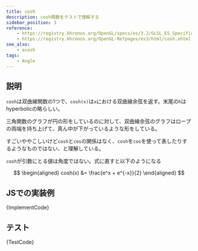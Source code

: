 ```yaml
---
title: cosh
description: cosh関数をテストで理解する
sidebar_position: 3
reference:
    - https://registry.khronos.org/OpenGL/specs/es/3.2/GLSL_ES_Specification_3.20.html#angle-and-trigonometry-functions
    - https://registry.khronos.org/OpenGL-Refpages/es3/html/cosh.xhtml
see_also:
    - acosh
tags:
    - Angle
---
```



## 説明

`cosh`は双曲線関数の1つで、`cosh(x)`は`x`における双曲線余弦を返す。末尾の`h`はhyperbolicの略らしい。

三角関数のグラフが円の形をしているのに対して、双曲線余弦のグラフはロープの両端を持ち上げて、真ん中が下がっているような形をしている。

すごいややこしいけど`cosh`と`cos`の関係はなく、`cosh`を`cos`を使って表したりするようなものではない、と理解している。

`cosh`が引数にとる値は角度ではない。式に直すと以下のようになる

$$
\begin{aligned}
    cosh(x) &= \frac{e^x + e^{-x}}{2}
\end{aligned}
$$

## JSでの実装例

<CodeBlock language="ts">{ImplementCode}</CodeBlock>

## テスト

<CodeBlock language="js">{TestCode}</CodeBlock>

